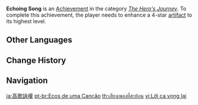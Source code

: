 {{Achievement Infobox
|title        = 
|id           = 80027
|order id     = 0027
|category     = The Hero's Journey
|description  = Enhance a 4-star [[artifact]] to its highest level.
|requirements = 
|primogems    = 10
|tracking     = 
|topic        = Artifacts
}}
'''Echoing Song''' is an [[Achievement]] in the category ''[[The Hero's Journey]]''. To complete this achievement, the player needs to enhance a 4-star [[artifact]] to its highest level.
<!--
==Trivia==

==Video Guides==
{{EVT
|video1   = 
|caption1 = 
}}
-->
==Other Languages==
{{Other Languages
|en      = Echoing Song
|zhs     = 长歌回响
|zhs_rm  = Cháng Gē Huíxiǎng
|zht     = 長歌迴響
|zht_rm  = Cháng Gē Huíxiǎng
|zh_tl   = 
|ja      = 高歌詠嘆
|ja_rm   = Kouka Eitan
|ja_tl   = Loudly Sung Admiration
|ko      = 노래의 메아리
|ko_rm   = Norae-ui Meari
|ko_tl   = Echo of Song
|es      = Ecos de una canción
|es_tl   = Echoes of a Song
|fr      = Écho d'une longue ballade
|fr_tl   = Echo of a Long Ballad
|ru      = Эхо мелодии
|ru_tl   = Echo of Melody
|th      = เสียงเพลงที่สะท้อน
|th_rm   = 
|th_tl   = 
|vi      = Lời ca vọng lại
|vi_tl   = 
|de      = Widerhallender Gesang
|de_tl   = Echoing Song
|id      = Gema Nyanyian
|id_tl   = Echo of Song
|pt      = Ecos de uma Canção
|pt_tl   = 
|tr      = Yankılanan Şarkı
|tr_tl   = 
|it      = Canzone echeggiante
|it_tl   = 
}}

==Change History==
{{Change History|1.0}}
<!--
==References==
{{Reflist}}
-->
==Navigation==
{{Achievement Navbox|The Hero's Journey}}

[[ja:高歌詠嘆]]
[[pt-br:Ecos de uma Canção]]
[[th:เสียงเพลงที่สะท้อน]]
[[vi:Lời ca vọng lại]]